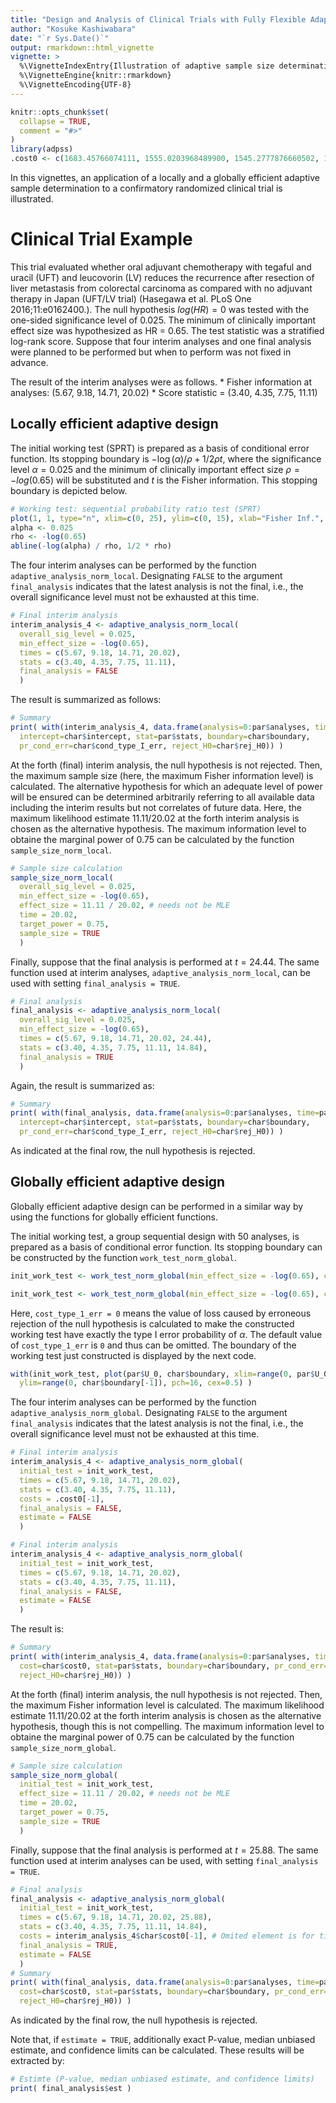 ---
title: "Design and Analysis of Clinical Trials with Fully Flexible Adaptive Sample Size Determination"
author: "Kosuke Kashiwabara"
date: "`r Sys.Date()`"
output: rmarkdown::html_vignette
vignette: >
  %\VignetteIndexEntry{Illustration of adaptive sample size determination}
  %\VignetteEngine{knitr::rmarkdown}
  %\VignetteEncoding{UTF-8}
---

```{r setup, include = FALSE}
knitr::opts_chunk$set(
  collapse = TRUE,
  comment = "#>"
)
library(adpss)
.cost0 <- c(1683.45766074111, 1555.0203968489900, 1545.2777876660502, 1528.3974722278008, 1471.7273013354791)
```
In this vignettes, an application of a locally and a globally efficient 
adaptive sample determination to a confirmatory randomized clinical trial
is illustrated.

# Clinical Trial Example
This trial evaluated whether oral adjuvant chemotherapy with tegaful and uracil (UFT) and leucovorin (LV) reduces the recurrence after resection of liver metastasis from colorectal carcinoma as compared with no adjuvant therapy in Japan (UFT/LV trial) (Hasegawa et al. PLoS One 2016;11:e0162400.).
The null hypothesis $log(HR) = 0$ was tested with the one-sided significance level of 0.025.  The minimum of clinically important effect size was hypothesized as HR = 0.65. The test statistic was a stratified log-rank score.
Suppose that four interim analyses and one final analysis were planned to be performed but when to perform was not fixed in advance.

The result of the interim analyses were as follows.
* Fisher information at analyses: (5.67, 9.18, 14.71, 20.02)
* Score statistic = (3.40, 4.35, 7.75, 11.11)

## Locally efficient adaptive design
The initial working test (SPRT) is prepared as a basis of conditional error function. Its stopping boundary is $-\log(\alpha) / \rho + 1 / 2 \rho t$,
where the significance level $\alpha = 0.025$ and the minimum of clinically important effect size $\rho = -log(0.65)$ will be substituted and $t$ is the Fisher information. This stopping boundary is depicted below.

```{r}
# Working test: sequential probability ratio test (SPRT)
plot(1, 1, type="n", xlim=c(0, 25), ylim=c(0, 15), xlab="Fisher Inf.", ylab = "Score Stat.")
alpha <- 0.025
rho <- -log(0.65)
abline(-log(alpha) / rho, 1/2 * rho)
```

The four interim analyses can be performed by the function `adaptive_analysis_norm_local`.
Designating `FALSE` to the argument `final_analysis` indicates that the latest analysis is not the final, i.e., the overall significance level must not be exhausted at this time.

```{r}
# Final interim analysis
interim_analysis_4 <- adaptive_analysis_norm_local(
  overall_sig_level = 0.025,
  min_effect_size = -log(0.65),
  times = c(5.67, 9.18, 14.71, 20.02),
  stats = c(3.40, 4.35, 7.75, 11.11),
  final_analysis = FALSE
  )
```

The result is summarized as follows:

```{r}
# Summary
print( with(interim_analysis_4, data.frame(analysis=0:par$analyses, time=par$times,
  intercept=char$intercept, stat=par$stats, boundary=char$boundary,
  pr_cond_err=char$cond_type_I_err, reject_H0=char$rej_H0)) )
```

At the forth (final) interim analysis, the null hypothesis is not rejected. Then, the maximum sample size (here, the maximum Fisher information level) is calculated.
The alternative hypothesis for which an adequate level of power will be ensured can be determined arbitrarily referring to all available data including the interim results but not correlates of future data.
Here, the maximum likelihood estimate $11.11 / 20.02$ at the forth interim analysis is chosen as the alternative hypothesis. The maximum information level to obtaine the marginal power of 0.75 can be calculated by the function `sample_size_norm_local`.

```{r}
# Sample size calculation
sample_size_norm_local(
  overall_sig_level = 0.025,
  min_effect_size = -log(0.65),
  effect_size = 11.11 / 20.02, # needs not be MLE
  time = 20.02,
  target_power = 0.75,
  sample_size = TRUE
  )
```
Finally, suppose that the final analysis is performed at $t = 24.44$.
The same function used at interim analyses, `adaptive_analysis_norm_local`,  can be used with setting `final_analysis = TRUE`.

```{r}
# Final analysis
final_analysis <- adaptive_analysis_norm_local(
  overall_sig_level = 0.025,
  min_effect_size = -log(0.65),
  times = c(5.67, 9.18, 14.71, 20.02, 24.44),
  stats = c(3.40, 4.35, 7.75, 11.11, 14.84),
  final_analysis = TRUE
  )
```

Again, the result is summarized as:

```{r}
# Summary
print( with(final_analysis, data.frame(analysis=0:par$analyses, time=par$times,
  intercept=char$intercept, stat=par$stats, boundary=char$boundary,
  pr_cond_err=char$cond_type_I_err, reject_H0=char$rej_H0)) )
```

As indicated at the final row, the null hypothesis is rejected.



## Globally efficient adaptive design

Globally efficient adaptive design can be performed in a similar way by using the functions for globally efficient functions.

The initial working test, a group sequential design with 50 analyses, is prepared as a basis of conditional error function. Its stopping boundary can be constructed by the function `work_test_norm_global`.

```{r, eval=TRUE, echo=FALSE}
init_work_test <- work_test_norm_global(min_effect_size = -log(0.65), cost_type_1_err = .cost0[1])
```
```{r, eval=FALSE, echo=TRUE}
init_work_test <- work_test_norm_global(min_effect_size = -log(0.65), cost_type_1_err = 0)
```

Here, `cost_type_1_err = 0` means the value of loss caused by erroneous rejection of the null hypothesis is calculated to make the constructed working test have exactly the type I error probability of $\alpha$.
The default value of `cost_type_1_err` is `0` and thus can be omitted.
The boundary of the working test just constructed is displayed by the next code.

```{r, echo=TRUE}
with(init_work_test, plot(par$U_0, char$boundary, xlim=range(0, par$U_0),
  ylim=range(0, char$boundary[-1]), pch=16, cex=0.5) )
```

The four interim analyses can be performed by the function `adaptive_analysis_norm_global`.
Designating `FALSE` to the argument `final_analysis` indicates that the latest analysis is not the final, i.e., the overall significance level must not be exhausted at this time.

```{r, eval=TRUE, echo=FALSE}
# Final interim analysis
interim_analysis_4 <- adaptive_analysis_norm_global(
  initial_test = init_work_test,
  times = c(5.67, 9.18, 14.71, 20.02),
  stats = c(3.40, 4.35, 7.75, 11.11),
  costs = .cost0[-1],
  final_analysis = FALSE,
  estimate = FALSE
  )
```

```{r, eval=FALSE, echo=TRUE}
# Final interim analysis
interim_analysis_4 <- adaptive_analysis_norm_global(
  initial_test = init_work_test,
  times = c(5.67, 9.18, 14.71, 20.02),
  stats = c(3.40, 4.35, 7.75, 11.11),
  final_analysis = FALSE,
  estimate = FALSE
  )
```

The result is:

```{r}
# Summary
print( with(interim_analysis_4, data.frame(analysis=0:par$analyses, time=par$times,
  cost=char$cost0, stat=par$stats, boundary=char$boundary, pr_cond_err=char$cond_type_I_err,
  reject_H0=char$rej_H0)) )
```

At the forth (final) interim analysis, the null hypothesis is not rejected. Then, the maximum Fisher information level is calculated.
The maximum likelihood estimate $11.11 / 20.02$ at the forth interim analysis is chosen as the alternative hypothesis, though this is not compelling. The maximum information level to obtaine the marginal power of $0.75$ can be calculated by the function `sample_size_norm_global`.

```{r}
# Sample size calculation
sample_size_norm_global(
  initial_test = init_work_test,
  effect_size = 11.11 / 20.02, # needs not be MLE
  time = 20.02,
  target_power = 0.75,
  sample_size = TRUE
  )
```

Finally, suppose that the final analysis is performed at $t = 25.88$.
The same function used at interim analyses can be used, with setting `final_analysis = TRUE`. 

```{r}
# Final analysis
final_analysis <- adaptive_analysis_norm_global(
  initial_test = init_work_test,
  times = c(5.67, 9.18, 14.71, 20.02, 25.88),
  stats = c(3.40, 4.35, 7.75, 11.11, 14.84),
  costs = interim_analysis_4$char$cost0[-1], # Omited element is for time = 0
  final_analysis = TRUE,
  estimate = FALSE
  )
# Summary
print( with(final_analysis, data.frame(analysis=0:par$analyses, time=par$times,
  cost=char$cost0, stat=par$stats, boundary=char$boundary, pr_cond_err=char$cond_type_I_err,
  reject_H0=char$rej_H0)) )

```

As indicated by the final row, the null hypothesis is rejected.

Note that, if `estimate = TRUE`, additionally exact P-value, median unbiased estimate, and confidence limits can be calculated.
These results will be extracted by:

```{r, eval=FALSE, echo=TRUE}
# Estimte (P-value, median unbiased estimate, and confidence limits)
print( final_analysis$est )
```



